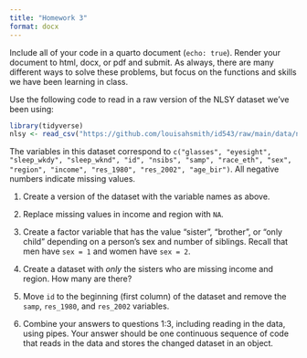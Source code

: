 ```yaml
---
title: "Homework 3"
format: docx
---
```


Include all of your code in a quarto document (`echo: true`). Render your document to html, docx, or pdf and submit. As always, there are many different ways to solve these problems, but focus on the functions and skills we have been learning in class.

Use the following code to read in a raw version of the NLSY dataset we've been using:

```r
library(tidyverse)
nlsy <- read_csv("https://github.com/louisahsmith/id543/raw/main/data/nlsy.csv")
```

The variables in this dataset correspond to `c("glasses", "eyesight", "sleep_wkdy", "sleep_wknd", "id", "nsibs", "samp", "race_eth", "sex", "region", "income", "res_1980", "res_2002", "age_bir")`. All negative numbers indicate missing values.

1. Create a version of the dataset with the variable names as above.

2. Replace missing values in income and region with `NA`.

4. Create a factor variable that has the value "sister", "brother", or "only child" depending on a person's sex and number of siblings. Recall that men have `sex = 1` and women have `sex = 2`.

3. Create a dataset with *only* the sisters who are missing income and region. How many are there?

4. Move `id` to the beginning (first column) of the dataset and remove the `samp`, `res_1980`, and `res_2002` variables.

5. Combine your answers to questions 1:3, including reading in the data, using pipes. Your answer should be one continuous sequence of code that reads in the data and stores the changed dataset in an object.


